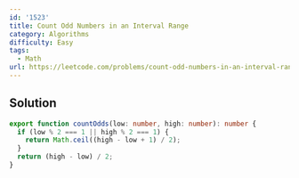 ```yaml
---
id: '1523'
title: Count Odd Numbers in an Interval Range
category: Algorithms
difficulty: Easy
tags:
  - Math
url: https://leetcode.com/problems/count-odd-numbers-in-an-interval-range
---
```


## Solution

```typescript filename="solution.ts" copy
export function countOdds(low: number, high: number): number {
  if (low % 2 === 1 || high % 2 === 1) {
    return Math.ceil((high - low + 1) / 2);
  }
  return (high - low) / 2;
}
```
